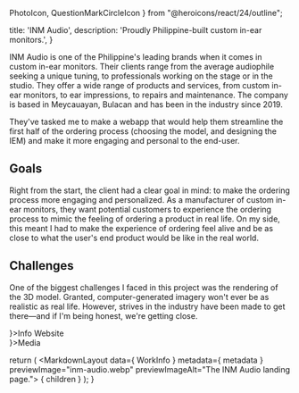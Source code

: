  PhotoIcon,
  QuestionMarkCircleIcon
} from "@heroicons/react/24/outline";

  title: 'INM Audio',
  description: 'Proudly Philippine-built custom in-ear monitors.',
}


INM Audio is one of the Philippine's leading brands when it comes in custom in-ear monitors. Their clients range from the average audiophile seeking a unique tuning, to professionals working on the stage or in the studio. They offer a wide range of products and services, from custom in-ear monitors, to ear impressions, to repairs and maintenance. The company is based in Meycauayan, Bulacan and has been in the industry since 2019.

They've tasked me to make a webapp that would help them streamline the first half of the ordering process (choosing the model, and designing the IEM) and make it more engaging and personal to the end-user.

## Goals
Right from the start, the client had a clear goal in mind: to make the ordering process more engaging and personalized. As a manufacturer of custom in-ear monitors, they want potential customers to experience the ordering process to mimic the feeling of ordering a product in real life. On my side, this meant I had to make the experience of ordering feel alive and be as close to what the user's end product would be like in the real world.

## Challenges
One of the biggest challenges I faced in this project was the rendering of the 3D model. Granted, computer-generated imagery won't ever be as realistic as real life. However, strives in the industry have been made to get there—and if I'm being honest, we're getting close.



<section id="other-content" className="grid cols-1 @large:cols-3 gap-md mt-4xl">
  <section>
    <MSTitleBar clsssName="jc-center" icon={<QuestionMarkCircleIcon />}>Info</MSTitleBar>
    <Info data={ WorkInfo }>
      <MSButton link={ WorkInfo['link'] } type="small filled">Website</MSButton>
    </Info>
  </section>
  <section className="start-1 end-1 @large:start-2 @large:end-4">
    <MSTitleBar clsssName="jc-center" icon={<PhotoIcon />}>Media</MSTitleBar>
    <div className="w-full grid cols-1 gap-md mt-md">
      <PreviewImage src="/img/inm-audio/inm-audio-iem-designer.webp" alt="A screen capture of the INM Audio IEM designer." />
      <PreviewImage src="/img/inm-audio/inm-audio-models-page.webp" alt="A screen capture of the models page." />
      <PreviewImage src="/img/inm-audio/inm-audio-model-view.webp" alt="A screen capture of the model page." />
    </div>
  </section>
</section>

  return (
    <MarkdownLayout data={ WorkInfo } metadata={ metadata } previewImage="inm-audio.webp" previewImageAlt="The INM Audio landing page.">
      { children }
    </MarkdownLayout>
  );
}